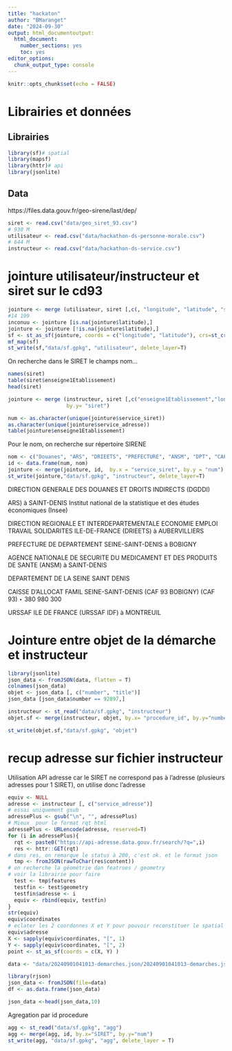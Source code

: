 ---
title: "hackaton"
author: "BMaranget"
date: "2024-09-30"
output: html_documentoutput:
  html_document:
    number_sections: yes
    toc: yes
editor_options:
  chunk_output_type: console
---

```{r setup, include=FALSE}
knitr::opts_chunk$set(echo = FALSE)
```



# Librairies et données

## Librairies


```{r}
library(sf)# spatial
library(mapsf)
library(httr)# api
library(jsonlite)
```


## Data


https://files.data.gouv.fr/geo-sirene/last/dep/


```{r}
siret <- read.csv("data/geo_siret_93.csv")
# 930 M
utilisateur <- read.csv("data/hackathon-ds-personne-morale.csv")
# 644 M
instructeur <- read.csv("data/hackathon-ds-service.csv")
```


# jointure utilisateur/instructeur et siret sur le cd93

```{r}
jointure <- merge (utilisateur, siret [,c(, "longitude", "latitude", "siret")], by= "siret")
#14 199
inconuu <- jointure [is.na(jointure$latitude),]
jointure <- jointure [!is.na(jointure$latitude),]
sf <- st_as_sf(jointure, coords = c("longitude", "latitude"), crs=st_crs(4326))
mf_map(sf)
st_write(sf,"data/sf.gpkg", "utilisateur", delete_layer=T)
```

On recherche dans le SIRET le champs nom...

```{r}
names(siret)
table(siret$enseigne1Etablissement)
head(siret)
```



```{r}
jointure <- merge (instructeur, siret [,c("enseigne1Etablissement","longitude", "latitude", "siret")], by.x = "service_siret",
                   by.y= "siret")

num <- as.character(unique(jointure$service_siret))
as.character(unique(jointure$service_adresse))
table(jointure$enseigne1Etablissement)
```


Pour le nom, on recherche sur répertoire SIRENE


```{r}
nom <- c("Douanes", "ARS", "DRIEETS", "PREFECTURE", "ANSM", "DPT", "CAF", "URSSAF")
id <- data.frame(num, nom)
jointure <- merge(jointure, id,  by.x = "service_siret", by.y = "num")
st_write(jointure,"data/sf.gpkg", "instructeur", delete_layer=T)
```

DIRECTION GENERALE DES DOUANES ET DROITS INDIRECTS (DGDDI)

ARS) à SAINT-DENIS
Institut national de la statistique et des études économiques (Insee)

DIRECTION REGIONALE ET INTERDEPARTEMENTALE  ECONOMIE EMPLOI TRAVAIL SOLIDARITES ILE-DE-FRANCE (DRIEETS) à AUBERVILLIERS

PREFECTURE DE DEPARTEMENT SEINE-SAINT-DENIS à BOBIGNY

AGENCE NATIONALE DE SECURITE DU MEDICAMENT ET DES PRODUITS DE SANTE (ANSM) à SAINT-DENIS

DEPARTEMENT DE LA SEINE SAINT DENIS

CAISSE D'ALLOCAT FAMIL SEINE-SAINT-DENIS (CAF 93 BOBIGNY) (CAF 93) ‣ 380 980 300

URSSAF ILE DE FRANCE (URSSAF IDF) à MONTREUIL

# Jointure entre objet de la démarche et instructeur

```{r}
library(jsonlite)
json_data <- fromJSON(data, flatten = T)
colnames(json_data)
objet <- json_data [, c("number", "title")] 
json_data [json_data$number == 92897,]
```



```{r}
instructeur <- st_read("data/sf.gpkg", "instructeur")
objet.sf <- merge(instructeur, objet, by.x= "procedure_id", by.y="number")
```
```{r}
st_write(objet.sf,"data/sf.gpkg", "objet")
```


# recup adresse sur fichier instructeur

Utilisation API adresse car le SIRET ne correspond pas à l'adresse (plusieurs adresses pour 1 SIRET), on utilise donc l'adresse

```{r}
equiv <- NULL
adresse <- instructeur [, c("service_adresse")]
# essai uniquement gsub
adressePlus <- gsub("\n", "", adressePlus)
# Mieux  pour le format rqt html
adressePlus <- URLencode(adresse, reserved=T)
for (i in adressePlus){
  rqt <- paste0("https://api-adresse.data.gouv.fr/search/?q=",i)
  res <- httr::GET(rqt)
# dans res, on remarque le status à 200, c'est ok. et le format json
  tmp <- fromJSON(rawToChar(res$content))
# on recherche la géométrie dan featrues / geometry
# voir la librairie pour faire 
  test <- tmp$features
  testfin <- test$geometry
  testfin$adresse <- i
  equiv <- rbind(equiv, testfin)
}
str(equiv)
equiv$coordinates
# eclater les 2 coordonnes X et Y pour pouvoir reconstituer le spatial en df
equiv$adresse
X <- sapply(equiv$coordinates, "[", 1)
Y <- sapply(equiv$coordinates, "[", 2)
point <- st_as_sf(coords = c(X, Y) )
```


```{r}
data <- "data/20240901041013-demarches.json/20240901041013-demarches.json"
```



```{r}
library(rjson)
json_data <- fromJSON(file=data)
df <- as.data.frame(json_data)
```


```{r}
json_data <-head(json_data,10)

```


Agregation par id procedure

```{r}
agg <- st_read("data/sf.gpkg", "agg")
agg <- merge(agg, id, by.x="SIRET", by.y="num")
st_write(agg, "data/sf.gpkg", "agg", delete_layer = T)
```




